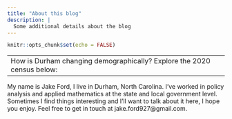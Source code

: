 ```yaml
---
title: "About this blog"
description: |
  Some additional details about the blog
---
```


```r
knitr::opts_chunk$set(echo = FALSE)
```
---
How is Durham changing demographically? Explore the 2020 census below:
---





My name is Jake Ford, I live in Durham, North Carolina. I've worked in policy analysis and applied mathematics at the state and local government level. Sometimes I find things interesting and I'll want to talk about it here, I hope you enjoy. Feel free to get in touch at jake.ford927@gmail.com. 